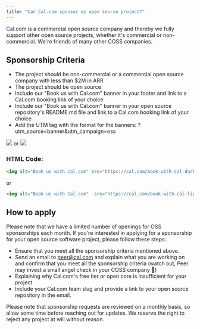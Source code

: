 ```yaml
---
title: "Can Cal.com sponsor my open source project?"
---
```


Cal.com is a commercial open source company and thereby we fully support other open source projects, whether it's commercial or non-commercial. We're friends of many other COSS companies.

## Sponsorship Criteria

- The project should be non-commercial or a commercial open source company with less than $2M in ARR
- The project should be open source
- Include our "Book us with Cal.com" banner in your footer and link to a Cal.com booking link of your choice
- Include our "Book us with Cal.com" banner in your open source repository's README.md file and link to a Cal.com booking link of your choice
- Add the UTM tag with the format for the banners: ?utm_source=banner&utm_campaign=oss

![](/docs/images/book-with-cal-dark_osayta.svg)
or
![](/docs/images/book-with-cal-light_kqtoky.svg)

### HTML Code:

```html
<img alt="Book us with Cal.com" src="https://cal.com/book-with-cal-dark.svg" />
```
or
```html
<img alt="Book us with Cal.com"  src="https://cal.com/book-with-cal-light.svg" />
```

## How to apply

Please note that we have a limited number of openings for OSS sponsorships each month. If you're interested in applying for a sponsorship for your open source software project, please follow these steps:

- Ensure that you meet all the sponsorship criteria mentioned above.
- Send an email to peer@cal.com and explain what you are working on and confirm that you meet all the sponsorship criteria (watch out, Peer may invest a small angel check in your COSS company 👀)
- Explaining why Cal.com's free tier or open core is insufficient for your project
- Include your Cal.com team slug and provide a link to your open source repository in the email.

<Note>
Please note that sponsorship requests are reviewed on a monthly basis, so allow some time before reaching out for updates. We reserve the right to reject any project at will without reason.
</Note>
